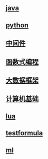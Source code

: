 == [[java]] ==
== [[python]] ==
== [[中间件]] ==
== [[函数式编程]] ==
== [[大数据框架]] ==
== [[计算机基础]] ==
== [[lua]] ==
== [[testformula]] ==
== [[ml]] ==
